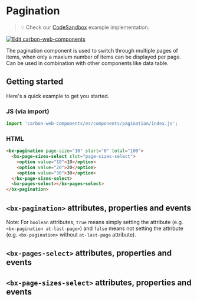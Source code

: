 
# Pagination

> 💡 Check our
> [CodeSandbox](https://codesandbox.io/s/github/carbon-design-system/carbon-web-components/tree/main/examples/codesandbox/basic/components/pagination)
> example implementation.

[![Edit carbon-web-components](https://codesandbox.io/static/img/play-codesandbox.svg)](https://codesandbox.io/s/github/carbon-design-system/carbon-web-components/tree/main/examples/codesandbox/basic/components/pagination)

The pagination component is used to switch through multiple pages of items, when only a maxium number of items can be displayed per page.
Can be used in combination with other components like data table.

## Getting started

Here's a quick example to get you started.

### JS (via import)

```javascript
import 'carbon-web-components/es/components/pagination/index.js';
```

### HTML

```html
<bx-pagination page-size="10" start="0" total="100">
  <bx-page-sizes-select slot="page-sizes-select">
    <option value="10">10</option>
    <option value="20">20</option>
    <option value="30">30</option>
  </bx-page-sizes-select>
  <bx-pages-select></bx-pages-select>
</bx-pagination>
```

## `<bx-pagination>` attributes, properties and events

Note: For `boolean` attributes, `true` means simply setting the attribute (e.g. `<bx-pagination at-last-page>`) and `false` means not setting the attribute (e.g. `<bx-pagination>` without `at-last-page` attribute).

<Props of="bx-pagination" />

## `<bx-pages-select>` attributes, properties and events

<Props of="bx-pages-select" />

## `<bx-page-sizes-select>` attributes, properties and events

<Props of="bx-page-sizes-select" />
